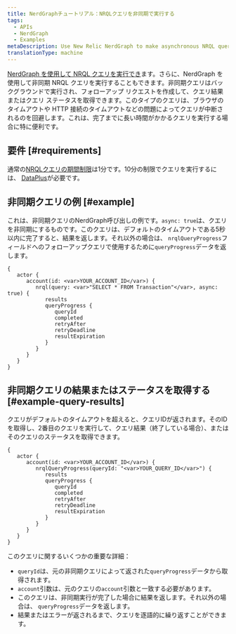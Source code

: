 ```yaml
---
title: NerdGraphチュートリアル：NRQLクエリを非同期で実行する
tags:
  - APIs
  - NerdGraph
  - Examples
metaDescription: Use New Relic NerdGraph to make asynchronous NRQL queries that have longer query duration limits.
translationType: machine
---
```


[NerdGraph を使用して NRQL クエリを実行でき](/docs/apis/nerdgraph/examples/nerdgraph-nrql-tutorial)ます。さらに、NerdGraph を使用して非同期 NRQL クエリを実行することもできます。非同期クエリはバックグラウンドで実行され、フォローアップ リクエストを作成して、クエリ結果またはクエリ ステータスを取得できます。このタイプのクエリは、ブラウザのタイムアウトや HTTP 接続のタイムアウトなどの問題によってクエリが中断されるのを回避します。これは、完了までに長い時間がかかるクエリを実行する場合に特に便利です。

## 要件 [#requirements]

通常の[NRQLクエリの期間制限](/docs/query-your-data/nrql-new-relic-query-language/get-started/rate-limits-nrql-queries)は1分です。10分の制限でクエリを実行するには、 [DataPlus](/docs/accounts/accounts-billing/new-relic-one-pricing-billing/data-ingest-billing#data-plus)が必要です。

## 非同期クエリの例 [#example]

これは、非同期クエリのNerdGraph呼び出しの例です。`async: true`は、クエリを非同期にするものです。このクエリは、デフォルトのタイムアウトである5秒以内に完了すると、結果を返します。それ以外の場合は、 `nrqlQueryProgress`フィールドへのフォローアップクエリで使用するために`queryProgress`データを返します。

```
{
   actor {
      account(id: <var>YOUR_ACCOUNT_ID</var>) {
         nrql(query: <var>"SELECT * FROM Transaction"</var>, async: true) {
            results
            queryProgress {
               queryId
               completed
               retryAfter
               retryDeadline
               resultExpiration
            }
         }
      }
   }
}
```

## 非同期クエリの結果またはステータスを取得する [#example-query-results]

クエリがデフォルトのタイムアウトを超えると、クエリIDが返されます。そのIDを取得し、2番目のクエリを実行して、クエリ結果（終了している場合）、またはそのクエリのステータスを取得できます。

```
{
   actor {
      account(id: <var>YOUR_ACCOUNT_ID</var>) {
         nrqlQueryProgress(queryId: "<var>YOUR_QUERY_ID</var>") {
            results
            queryProgress {
               queryId
               completed
               retryAfter
               retryDeadline
               resultExpiration
            }
         }
      }
   }
}
```

このクエリに関するいくつかの重要な詳細：

* `queryId`は、元の非同期クエリによって返された`queryProgress`データから取得されます。
* `account`引数は、元のクエリの`account`引数と一致する必要があります。
* このクエリは、非同期実行が完了した場合に結果を返します。それ以外の場合は、 `queryProgress`データを返します。
* 結果またはエラーが返されるまで、クエリを逐語的に繰り返すことができます。